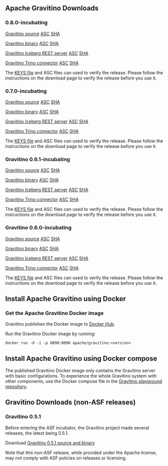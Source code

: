 ## Apache Gravitino Downloads

### 0.8.0-incubating

[Gravitino source](https://www.apache.org/dyn/closer.lua/incubator/gravitino/0.8.0-incubating/gravitino-0.8.0-incubating-src.tar.gz) [ASC](https://downloads.apache.org/incubator/gravitino/0.8.0-incubating/gravitino-0.8.0-incubating-src.tar.gz.asc) [SHA](https://downloads.apache.org/incubator/gravitino/0.8.0-incubating/gravitino-0.8.0-incubating-src.tar.gz.sha512)

[Gravitino binary](https://www.apache.org/dyn/closer.lua/incubator/gravitino/0.8.0-incubating/gravitino-0.8.0-incubating-bin.tar.gz) [ASC](https://downloads.apache.org/incubator/gravitino/0.8.0-incubating/gravitino-0.8.0-incubating-bin.tar.gz.asc) [SHA](https://downloads.apache.org/incubator/gravitino/0.8.0-incubating/gravitino-0.8.0-incubating-bin.tar.gz.sha512)

[Gravitino Iceberg REST server](https://www.apache.org/dyn/closer.lua/incubator/gravitino/0.8.0-incubating/gravitino-iceberg-rest-server-0.8.0-incubating-bin.tar.gz) [ASC](https://downloads.apache.org/incubator/gravitino/0.8.0-incubating/gravitino-iceberg-rest-server-0.8.0-incubating-bin.tar.gz.asc) [SHA](https://downloads.apache.org/incubator/gravitino/0.8.0-incubating/gravitino-iceberg-rest-server-0.8.0-incubating-bin.tar.gz.sha512)

[Gravitino Trino connector](https://www.apache.org/dyn/closer.lua/incubator/gravitino/0.8.0-incubating/gravitino-trino-connector-0.8.0-incubating.tar.gz) [ASC](https://downloads.apache.org/incubator/gravitino/0.8.0-incubating/gravitino-trino-connector-0.8.0-incubating.tar.gz.asc) [SHA](https://downloads.apache.org/incubator/gravitino/0.8.0-incubating/gravitino-trino-connector-0.8.0-incubating.tar.gz.sha512)

The [KEYS file](https://downloads.apache.org/incubator/gravitino/KEYS) and ASC files can used to verify the release. Please follow the instructions on the download page to verify the release before you use it.


### 0.7.0-incubating

[Gravitino source](https://www.apache.org/dyn/closer.lua/incubator/gravitino/0.7.0-incubating/gravitino-0.7.0-incubating-src.tar.gz) [ASC](https://downloads.apache.org/incubator/gravitino/0.7.0-incubating/gravitino-0.7.0-incubating-src.tar.gz.asc) [SHA](https://downloads.apache.org/incubator/gravitino/0.7.0-incubating/gravitino-0.7.0-incubating-src.tar.gz.sha512)

[Gravitino binary](https://www.apache.org/dyn/closer.lua/incubator/gravitino/0.7.0-incubating/gravitino-0.7.0-incubating-bin.tar.gz) [ASC](https://downloads.apache.org/incubator/gravitino/0.7.0-incubating/gravitino-0.7.0-incubating-bin.tar.gz.asc) [SHA](https://downloads.apache.org/incubator/gravitino/0.7.0-incubating/gravitino-0.7.0-incubating-bin.tar.gz.sha512)

[Gravitino Iceberg REST server](https://www.apache.org/dyn/closer.lua/incubator/gravitino/0.7.0-incubating/gravitino-iceberg-rest-server-0.7.0-incubating-bin.tar.gz) [ASC](https://downloads.apache.org/incubator/gravitino/0.7.0-incubating/gravitino-iceberg-rest-server-0.7.0-incubating-bin.tar.gz.asc) [SHA](https://downloads.apache.org/incubator/gravitino/0.7.0-incubating/gravitino-iceberg-rest-server-0.7.0-incubating-bin.tar.gz.sha512)

[Gravitino Trino connector](https://www.apache.org/dyn/closer.lua/incubator/gravitino/0.7.0-incubating/gravitino-trino-connector-0.7.0-incubating.tar.gz) [ASC](https://downloads.apache.org/incubator/gravitino/0.7.0-incubating/gravitino-trino-connector-0.7.0-incubating.tar.gz.asc) [SHA](https://downloads.apache.org/incubator/gravitino/0.7.0-incubating/gravitino-trino-connector-0.7.0-incubating.tar.gz.sha512)

The [KEYS file](https://downloads.apache.org/incubator/gravitino/KEYS) and ASC files can used to verify the release. Please follow the instructions on the download page to verify the release before you use it.


### Gravitino 0.6.1-incubating

[Gravitino source](https://www.apache.org/dyn/closer.lua/incubator/gravitino/0.6.1-incubating/gravitino-0.6.1-incubating-src.tar.gz) [ASC](https://downloads.apache.org/incubator/gravitino/0.6.1-incubating/gravitino-0.6.1-incubating-src.tar.gz.asc) [SHA](https://downloads.apache.org/incubator/gravitino/0.6.1-incubating/gravitino-0.6.1-incubating-src.tar.gz.sha512)

[Gravitino binary](https://www.apache.org/dyn/closer.lua/incubator/gravitino/0.6.1-incubating/gravitino-0.6.1-incubating-bin.tar.gz) [ASC](https://downloads.apache.org/incubator/gravitino/0.6.1-incubating/gravitino-0.6.1-incubating-bin.tar.gz.asc) [SHA](https://downloads.apache.org/incubator/gravitino/0.6.1-incubating/gravitino-0.6.1-incubating-bin.tar.gz.sha512)

[Gravitino Iceberg REST server](https://www.apache.org/dyn/closer.lua/incubator/gravitino/0.6.1-incubating/gravitino-iceberg-rest-server-0.6.1-incubating-bin.tar.gz) [ASC](https://downloads.apache.org/incubator/gravitino/0.6.1-incubating/gravitino-iceberg-rest-server-0.6.1-incubating-bin.tar.gz.asc) [SHA](https://downloads.apache.org/incubator/gravitino/0.6.1-incubating/gravitino-iceberg-rest-server-0.6.1-incubating-bin.tar.gz.sha512)

[Gravitino Trino connector](https://www.apache.org/dyn/closer.lua/incubator/gravitino/0.6.1-incubating/gravitino-trino-connector-0.6.1-incubating.tar.gz) [ASC](https://downloads.apache.org/incubator/gravitino/0.6.1-incubating/gravitino-trino-connector-0.6.1-incubating.tar.gz.asc) [SHA](https://downloads.apache.org/incubator/gravitino/0.6.1-incubating/gravitino-trino-connector-0.6.1-incubating.tar.gz.sha512)

The [KEYS file](https://downloads.apache.org/incubator/gravitino/KEYS) and ASC files can used to verify the release. Please follow the instructions on the download page to verify the release before you use it.

### Gravitino 0.6.0-incubating

[Gravitino source](https://www.apache.org/dyn/closer.lua/incubator/gravitino/0.6.0-incubating/gravitino-0.6.0-incubating-src.tar.gz) [ASC](https://downloads.apache.org/incubator/gravitino/0.6.0-incubating/gravitino-0.6.0-incubating-src.tar.gz.asc) [SHA](https://downloads.apache.org/incubator/gravitino/0.6.0-incubating/gravitino-0.6.0-incubating-src.tar.gz.sha512)

[Gravitino binary](https://www.apache.org/dyn/closer.lua/incubator/gravitino/0.6.0-incubating/gravitino-0.6.0-incubating-bin.tar.gz) [ASC](https://downloads.apache.org/incubator/gravitino/0.6.0-incubating/gravitino-0.6.0-incubating-bin.tar.gz.asc) [SHA](https://downloads.apache.org/incubator/gravitino/0.6.0-incubating/gravitino-0.6.0-incubating-bin.tar.gz.sha512)

[Gravitino Iceberg REST server](https://www.apache.org/dyn/closer.lua/incubator/gravitino/0.6.0-incubating/gravitino-iceberg-rest-server-0.6.0-incubating-bin.tar.gz) [ASC](https://downloads.apache.org/incubator/gravitino/0.6.0-incubating/gravitino-iceberg-rest-server-0.6.0-incubating-bin.tar.gz.asc) [SHA](https://downloads.apache.org/incubator/gravitino/0.6.0-incubating/gravitino-iceberg-rest-server-0.6.0-incubating-bin.tar.gz.sha512)

[Gravitino Trino connector](https://www.apache.org/dyn/closer.lua/incubator/gravitino/0.6.0-incubating/gravitino-trino-connector-0.6.0-incubating.tar.gz) [ASC](https://downloads.apache.org/incubator/gravitino/0.6.0-incubating/gravitino-trino-connector-0.6.0-incubating.tar.gz.asc) [SHA](https://downloads.apache.org/incubator/gravitino/0.6.0-incubating/gravitino-trino-connector-0.6.0-incubating.tar.gz.sha512)

The [KEYS file](https://downloads.apache.org/incubator/gravitino/KEYS) and ASC files can used to verify the release. Please follow the instructions on the download page to verify the release before you use it.

## Install Apache Gravitino using Docker

### Get the Apache Gravitino Docker image

Gravitino publishes the Docker image to [Docker Hub](https://hub.docker.com/r/apache/gravitino/tags).

Run the Gravitino Docker image by running:

```shell
docker run -d -i -p 8090:8090 apache/gravitino:<version>
```

## Install Apache Gravitino using Docker compose

The published Gravitino Docker image only contains the Gravitino server with basic configurations. To experience the whole Gravitino system with other components, use the Docker compose file in the [Gravitino playground repository](https://github.com/apache/gravitino-playground).

## Gravitino Downloads (non-ASF releases)

### Gravitino 0.5.1

Before entering the ASF incubator, the Gravitino project made several releases, the latest being 0.5.1.

Download [Gravitino 0.5.1 source and binary](https://github.com/apache/gravitino/releases/tag/v0.5.1)

Note that this non-ASF release, while provided under the Apache license, may not comply with ASF policies on releases or licensing.

